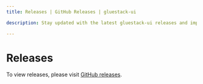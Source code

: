 ```yaml
---
title: Releases | GitHub Releases | gluestack-ui

description: Stay updated with the latest gluestack-ui releases and improvements. Check out detailed release notes and GitHub updates for gluestack-ui.

---
```


# Releases

To view releases, please visit [GitHub releases](https://github.com/gluestack/gluestack-ui/releases).